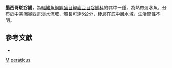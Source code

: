 {{Speciesbox
| taxon = Chapalichthys peraticus
| binomial_authority = [[Álvarez|Álvarez]], 1963
| status = NE
| status_system = IUCN3.1
}}

'''墨西哥駝谷鱂'''，為[[輻鰭魚綱|輻鰭魚綱]][[鯉齒目|鯉齒目]][[鯉齒亞目|鯉齒亞目]][[谷鱂科|谷鱂科]]的其中一[[種|種]]，為熱帶淡水魚，分布於[[中美洲|中美洲]][[墨西哥|墨西哥]]淡水流域，體長可達5公分，棲息在底中層水域，生活習性不明。

== 參考文獻 ==
*{{FishBase_species|genus=Chapalichthys|species=peraticus|year=2014|month=10}}

{{魚類小作品}}

{{Taxonbar}}
[[Category:1963年描述的鱼类|M]]
[[Category:駝谷鱂屬|peraticus]]